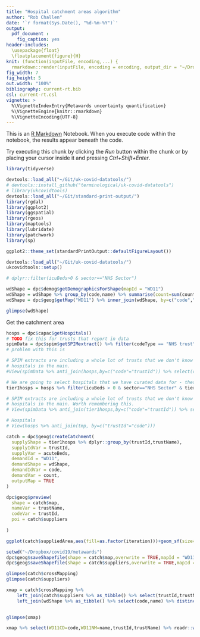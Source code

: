 ```yaml
---
title: "Hospital catchment areas algorithm"
author: "Rob Challen"
date: '`r format(Sys.Date(), "%d-%m-%Y")`'
output: 
  pdf_document :
    fig_caption: yes
header-includes:
  \usepackage{float}
  \floatplacement{figure}{H}
knit: (function(inputFile, encoding,...) {
  rmarkdown::render(inputFile, encoding = encoding, output_dir = "~/Dropbox/covid19/metawards", output_file="metawards-uq-parameters.pdf" })
fig_width: 7
fig_height: 5
out.width: "100%"
bibliography: current-rt.bib
csl: current-rt.csl
vignette: >
  %\VignetteIndexEntry{Metawards uncertainty quantification}
  %\VignetteEngine{knitr::rmarkdown}
  %\VignetteEncoding{UTF-8}
---
```


This is an [R Markdown](http://rmarkdown.rstudio.com) Notebook. When you execute code within the notebook, the results appear beneath the code. 

Try executing this chunk by clicking the *Run* button within the chunk or by placing your cursor inside it and pressing *Ctrl+Shift+Enter*. 
```r
library(tidyverse)

devtools::load_all("~/Git/uk-covid-datatools/")
# devtools::install_github("terminological/uk-covid-datatools")
# library(ukcovidtools)
devtools::load_all("~/Git/standard-print-output/")
library(rgdal)
library(ggplot2)
library(ggspatial)
library(rgeos)
library(maptools)
library(lubridate)
library(patchwork)
library(sp)

ggplot2::theme_set(standardPrintOutput::defaultFigureLayout())

devtools::load_all("~/Git/uk-covid-datatools/")
ukcovidtools::setup()
```


```r
# dplyr::filter(icuBeds>0 & sector=="NHS Sector")

wdShape = dpc$demog$getDemographicsForShape(mapId = "WD11")
wdShape = wdShape %>% group_by(code,name) %>% summarise(count=sum(count))
wdShape = dpc$geog$getMap("WD11") %>% inner_join(wdShape, by=c("code","name"))

glimpse(wdShape)

```

Get the catchment area

```r
hosps = dpc$capac$getHospitals()
# TODO fix this for trusts that report in data
spimData = dpc$spim$getSPIMextract() %>% filter(codeType == "NHS trust")
# problem with this is 

# SPIM extracts are including a whole lot of trusts that we don't know about - these are community and mental health trusts and specialist
# hospitals in the main.
#View(spimData %>% anti_join(hosps,by=c("code"="trustId")) %>% select(code,codeType,name) %>% distinct())

# We are going to select hospitals that we have curated data for - these are the important ones
tier1hosps = hosps %>% filter(icuBeds > 0 & sector=="NHS Sector" & tier1==TRUE) #%>% semi_join(tmp, by=c("trustId"="code"))

# SPIM extracts are including a whole lot of trusts that we don't know about - these are community and mental health trusts and specialist
# hospitals in the main. Worth remembering this.
# View(spimData %>% anti_join(tier1hosps,by=c("code"="trustId")) %>% select(code,codeType,name) %>% distinct())

# Hospitals 
# View(hosps %>% anti_join(tmp, by=c("trustId"="code")))

catch = dpc$geog$createCatchment(
  supplyShape = tier1hosps %>% dplyr::group_by(trustId,trustName), 
  supplyIdVar = trustId, 
  supplyVar = acuteBeds,
  demandId = "WD11", 
  demandShape = wdShape,
  demandIdVar = code, 
  demandVar = count,
  outputMap = TRUE
)

```

```r
dpc$geog$preview(
  shape = catch$map,
  nameVar = trustName,
  codeVar = trustId,
  poi = catch$suppliers
  
)

ggplot(catch$suppliedArea,aes(fill=as.factor(iteration)))+geom_sf(size=0.05,colour="yellow")+scale_fill_viridis_d()+geom_sf(data=catch$map,colour="white",size=0.1,inherit.aes = FALSE,fill=NA)

setwd("~/Dropbox/covid19/metawards")
dpc$geog$saveShapefile(shape = catch$map,overwrite = TRUE,mapId = "WD11-TRUST")
dpc$geog$saveShapefile(shape = catch$suppliers,overwrite = TRUE,mapId = "WD11-TRUST-SITES")
```

```r
glimpse(catch$crossMapping)
glimpse(catch$suppliers)

xmap = catch$crossMapping %>%
    left_join(catch$suppliers %>% as_tibble() %>% select(trustId,trustName) %>% distinct(), by="trustId") %>%
    left_join(wdShape %>% as_tibble() %>% select(code,name) %>% distinct(), by="code")
  

glimpse(xmap)

xmap %>% select(WD11CD=code,WD11NM=name,trustId,trustName) %>% readr::write_csv("~/Dropbox/covid19/metawards/WD11ToAcuteTrustIncWalesHB.csv")


```